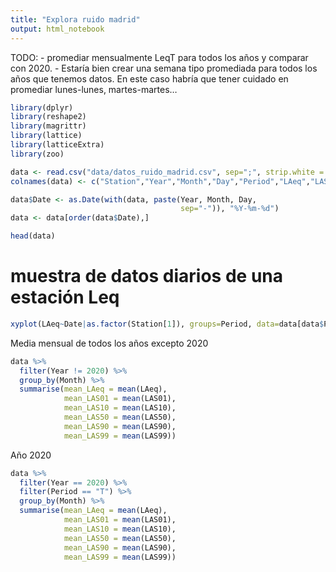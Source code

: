 ```yaml
---
title: "Explora ruido madrid"
output: html_notebook
---
```


TODO:
- promediar mensualmente LeqT para todos los años y comparar con 2020.
- Estaría bien crear una semana tipo promediada para todos los años que tenemos datos. En este caso habría que tener cuidado en promediar lunes-lunes, martes-martes...

```r
library(dplyr)
library(reshape2)
library(magrittr)
library(lattice)
library(latticeExtra)
library(zoo)
```

```r
data <- read.csv("data/datos_ruido_madrid.csv", sep=";", strip.white = TRUE)
colnames(data) <- c("Station","Year","Month","Day","Period","LAeq","LAS01","LAS10","LAS50","LAS90","LAS99")

data$Date <- as.Date(with(data, paste(Year, Month, Day, 
                                      sep="-")), "%Y-%m-%d")
data <- data[order(data$Date),]

head(data)
```

# muestra de datos diarios de una estación Leq

```r
xyplot(LAeq~Date|as.factor(Station[1]), groups=Period, data=data[data$Period == "T",], type='l',strip = FALSE)
```

Media mensual de todos los años excepto 2020


```r
data %>%
  filter(Year != 2020) %>%
  group_by(Month) %>%
  summarise(mean_LAeq = mean(LAeq),
            mean_LAS01 = mean(LAS01),
            mean_LAS10 = mean(LAS10),
            mean_LAS50 = mean(LAS50),
            mean_LAS90 = mean(LAS90),
            mean_LAS99 = mean(LAS99)) 
```


Año 2020
```r
data %>% 
  filter(Year == 2020) %>%
  filter(Period == "T") %>%
  group_by(Month) %>%
  summarise(mean_LAeq = mean(LAeq),
            mean_LAS01 = mean(LAS01),
            mean_LAS10 = mean(LAS10),
            mean_LAS50 = mean(LAS50),
            mean_LAS90 = mean(LAS90),
            mean_LAS99 = mean(LAS99)) 
  
```


